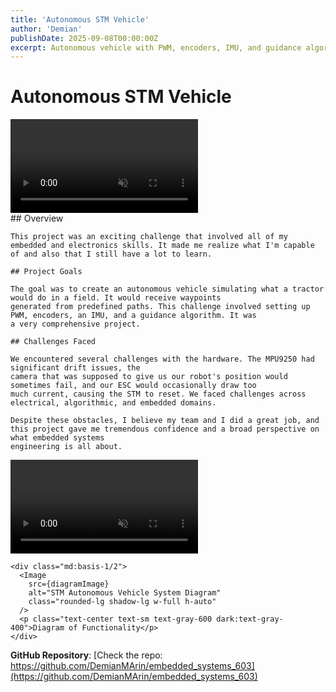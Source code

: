 ```yaml
---
title: 'Autonomous STM Vehicle'
author: 'Demian'
publishDate: 2025-09-08T00:00:00Z
excerpt: Autonomous vehicle with PWM, encoders, IMU, and guidance algorithms
---
```



# Autonomous STM Vehicle

<div class="relative">
  <div class="md:float-right md:w-1/3 md:ml-6 mb-6">
    <video loop muted playsinline class="w-full rounded-lg shadow-lg">
      <source src={stmAutonomousVideo} type="video/mp4" />
      Your browser does not support the video tag.
    </video>
  </div>
  
  <div class="text-justify">
    ## Overview

    This project was an exciting challenge that involved all of my embedded and electronics skills. It made me realize what I'm capable
    of and also that I still have a lot to learn.

    ## Project Goals

    The goal was to create an autonomous vehicle simulating what a tractor would do in a field. It would receive waypoints
    generated from predefined paths. This challenge involved setting up PWM, encoders, an IMU, and a guidance algorithm. It was
    a very comprehensive project.

    ## Challenges Faced

    We encountered several challenges with the hardware. The MPU9250 had significant drift issues, the
    camera that was supposed to give us our robot's position would sometimes fail, and our ESC would occasionally draw too
    much current, causing the STM to reset. We faced challenges across electrical, algorithmic, and embedded domains.

    Despite these obstacles, I believe my team and I did a great job, and this project gave me tremendous confidence and a broad perspective on what embedded systems
    engineering is all about.

  </div>
  
  <div class="clear-both"></div>
</div>

  <div class="flex flex-col md:flex-row gap-4 my-8 justify-center">
    <div class="md:basis-1/2">
      <video loop muted playsinline class="w-full rounded-lg shadow-lg">
        <source src={stm_infinite_path} type="video/mp4" />
        Your browser does not support the video tag.
      </video>
    </div>

    <div class="md:basis-1/2">
      <Image
        src={diagramImage}
        alt="STM Autonomous Vehicle System Diagram"
        class="rounded-lg shadow-lg w-full h-auto"
      />
      <p class="text-center text-sm text-gray-600 dark:text-gray-400">Diagram of Functionality</p>
    </div>

</div>

**GitHub Repository**: [Check the repo: https://github.com/DemianMArin/embedded_systems_603](https://github.com/DemianMArin/embedded_systems_603)
